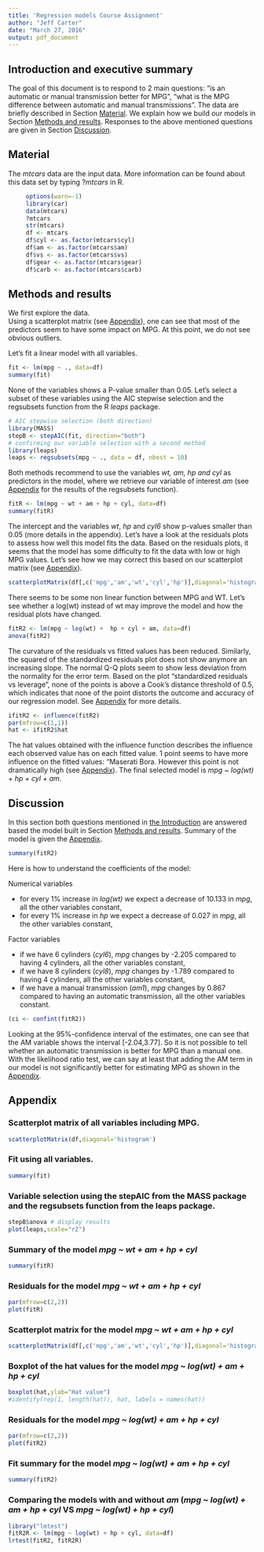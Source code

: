 ```yaml
---
title: 'Regression models Course Assignment'
author: "Jeff Carter"
date: "March 27, 2016"
output: pdf_document
---
```

     
## <a name="introduction"></a> Introduction and executive summary
The goal of this document is to respond to 2 main questions: "is an automatic or manual transmission better for MPG", "what is the MPG difference between automatic and manual transmissions". The data are briefly described in Section [Material](#material). We explain how we build our models in Section [Methods and results](#methodsResults). Responses to the above mentioned questions are given in Section [Discussion](#Discussion).
          
          
## <a name="material"></a> Material
The *mtcars* data are the input data. More information can be found about this data set by typing $?mtcars$ in R.  
```r
     options(warn=-1)
     library(car)
     data(mtcars)
     ?mtcars
     str(mtcars)
     df <- mtcars
     df$cyl <- as.factor(mtcars$cyl)
     df$am <- as.factor(mtcars$am)
     df$vs <- as.factor(mtcars$vs)
     df$gear <- as.factor(mtcars$gear)
     df$carb <- as.factor(mtcars$carb)
```
          
## <a name="methodsResults"></a> Methods and results
We first explore the data.   
Using a scatterplot matrix (see [Appendix](#Appendix)), one can see that most of the predictors seem to have some impact on MPG. At this point, we do not see obvious outliers.

Let's fit a linear model with all variables. 
```r
fit <- lm(mpg ~ ., data=df)
summary(fit)
```
               
None of the variables shows a P-value smaller than 0.05. Let's select a subset of these variables using the AIC stepwise selection and the regsubsets function from the R *leaps* package. 
```r
# AIC stepwise selection (both direction)
library(MASS)
stepB <- stepAIC(fit, direction="both")
# confirming our variable selection with a second method
library(leaps)
leaps <- regsubsets(mpg ~ ., data = df, nbest = 10)
```
Both methods recommend to use the variables *wt, am, hp and cyl* as predictors in the model, where we retrieve our variable of interest *am* (see [Appendix](#Appendix) for the results of the regsubsets function).
```r
fitR <- lm(mpg ~ wt + am + hp + cyl, data=df)
summary(fitR)
```
The intercept and the variables *wt*, *hp* and *cyl6* show p-values smaller than 0.05 (more details in the appendix). 
Let's have a look at the residuals plots to assess how well this model fits the data. 
Based on the residuals plots, it seems that the model has some difficulty to fit the data with low or high MPG values. Let's see how we may correct this based on our scatterplot matrix (see [Appendix](#Appendix)).
```r
scatterplotMatrix(df[,c('mpg','am','wt','cyl','hp')],diagonal='histogram')
```
                         
There seems to be some non linear function between MPG and WT. Let's see whether a log(wt) instead of wt may improve the model and how the residual plots have changed. 
```r
fitR2 <- lm(mpg ~ log(wt) +  hp + cyl + am, data=df)
anova(fitR2)
```
The curvature of the residuals vs fitted values has been reduced. Similarly, the squared of the standardized residuals plot does not show anymore an increasing slope. The normal Q-Q plots seem to show less deviation from the normality for the error term. Based on the plot "standardized residuals vs leverage", none of the points is above a Cook's distance threshold of 0.5, which indicates that none of the point distorts the outcome and accuracy of our regression model. See [Appendix](#Appendix) for more details.
                              
```r
ifitR2 <- influence(fitR2)
par(mfrow=c(1,1))
hat <- ifitR2$hat
```
The hat values obtained with the influence function describes the influence each observed value has on each fitted value. 1 point seems to have more influence on the fitted values: "Maserati Bora. However this point is not dramatically high (see [Appendix](#Appendix)). The final selected model is *mpg ~ log(wt) + hp + cyl + am*.
                              
## <a name="Discussion"></a> Discussion
In this section both questions mentioned in [the Introduction](#Introduction) are answered based the model built in Section [Methods and results](#methodsResults). Summary of the model is given the [Appendix](#Appendix).
```r
summary(fitR2) 
```
Here is how to understand the coefficients of the model:

Numerical variables

- for every 1% increase in *log(wt)* we expect a decrease of 10.133 in *mpg*, all the other variables constant,
- for every 1% increase in *hp* we expect a decrease of 0.027 in *mpg*, all the other variables constant,

Factor variables

- if we have 6 cylinders (*cyl6*), *mpg* changes by -2.205 compared to having 4 cylinders, all the other variables constant,
- if we have 8 cylinders (*cyl8*), *mpg* changes by -1.789 compared to having 4 cylinders, all the other variables constant,
- if we have a manual transmission (*am1*), *mpg* changes by 0.867 compared to having an automatic transmission, all the other variables constant. 

```r
(ci <- confint(fitR2))
```
Looking at the 95%-confidence interval of the estimates, one can see that the AM variable shows the interval [-2.04,3.77]. So it is not possible to tell whether an automatic transmission is better for MPG than a manual one. With the likelihood ratio test, we can say at least that adding the AM term in our model is not significantly better for estimating MPG as shown in the [Appendix](#Appendix).
                              
## <a name="Appendix"></a> Appendix

### Scatterplot matrix of all variables including MPG. 
```r
scatterplotMatrix(df,diagonal='histogram')
```

### Fit using all variables.
```r
summary(fit)
```

### Variable selection using the stepAIC from the MASS package and the regsubsets function from the leaps package.
```r
stepB$anova # display results
plot(leaps,scale="r2")
```

### Summary of the model *mpg ~ wt + am + hp + cyl*
```r
summary(fitR)
```

### Residuals for the model *mpg ~ wt + am + hp + cyl*
```r
par(mfrow=c(2,2))
plot(fitR)
```

### Scatterplot matrix for the model *mpg ~ wt + am + hp + cyl*
```r
scatterplotMatrix(df[,c('mpg','am','wt','cyl','hp')],diagonal='histogram')
```

### Boxplot of the hat values for the model *mpg ~ log(wt) + am + hp + cyl*
```r
boxplot(hat,ylab="Hat value")
#identify(rep(1, length(hat)), hat, labels = names(hat))
```

### Residuals for the model *mpg ~ log(wt) + am + hp + cyl*
```r
par(mfrow=c(2,2))
plot(fitR2)
```

### Fit summary for the model *mpg ~ log(wt) + am + hp + cyl*
```r
summary(fitR2) 
```

### Comparing the models with and without *am* (*mpg ~ log(wt) + am + hp + cyl* VS *mpg ~ log(wt) + hp + cyl*)
```r
library("lmtest")
fitR2R <- lm(mpg ~ log(wt) + hp + cyl, data=df)
lrtest(fitR2, fitR2R)
```